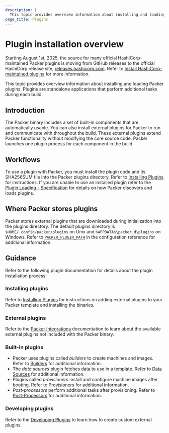 ```yaml
---
description: |
  This topic provides overview information about installing and loading Packer plugins
page_title: Plugins
---
```


# Plugin installation overview

<Note>

Starting August 1st, 2025, the source for many official HashiCorp-maintained Packer plugins is moving from GitHub releases to the official HashiCorp release site, [releases.hashicorp.com](https://releases.hashicorp.com). Refer to [Install HashiCorp-maintained plugins](/packer/docs/plugins/install#install-hashicorp-maintained-plugins) for more information.

</Note>

This topic provides overview information about installing and loading Packer plugins. Plugins are standalone applications that perform additional tasks during each build.

## Introduction

The Packer binary includes a set of built-in components that are automatically usable. You can also install external plugins for Packer to run and communicate with throughout the build. These external plugins extend Packer functionality without modifying the core source code. Packer launches one plugin process for each component in the build.

## Workflows

To use a plugin with Packer, you must install the plugin code and its SHA256SUM file into the Packer plugins directory.
Refer to [Installing Plugins](/packer/docs/plugins/install) for instructions. If you are unable to use an installed plugin refer to the [Plugin Loading - Specification](/packer/docs/plugins/creation/plugin-load-spec) for details on how Packer discovers and loads plugins.

## Where Packer stores plugins

Packer stores external plugins that are downloaded during initialization into the plugins directory. The default plugins directory is `$HOME/.config/packer/plugins` on Unix and  `%APPDATA%\packer.d\plugins` on Windows. Refer to [`PACKER_PLUGIN_PATH`](/packer/docs/configure#packer_plugin_path) in the configuration reference for additional information.

## Guidance

Refer to the following plugin documentation for details about the plugin installation process:

### Installing plugins

Refer to [Installing Plugins](/packer/docs/plugins/install) for instructions on adding external plugins to your Packer template and installing the binaries.

### External plugins

Refer to the [Packer Integrations](/packer/integrations) documentation to learn about the available external plugins not included with the Packer binary.


### Built-in plugins

- Packer uses plugins called _builders_ to create machines and images. Refer to [Builders](/packer/docs/builders) for additional information.
- The _data sources_ plugin fetches data to use in a template. Refer to [Data Sources](/packer/docs/datasources) for additional information.
- Plugins called _provisioners_ install and configure machine images after booting. Refer to [Provisioners](/packer/docs/provisioners) for additional information.
- _Post-processors_ perform additional tasks after provisioning. Refer to [Post-Processors](/packer/docs/post-processors) for additional information.


### Developing plugins

Refer to the [Developing Plugins](/packer/docs/plugins/creation) to learn how to create custom external plugins.
